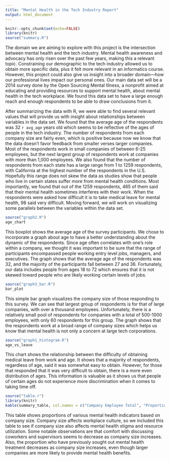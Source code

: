 ```yaml
---
title: "Mental Health in the Tech Industry Report"
output: html_document
---
```

```r
knitr::opts_chunk$set(echo=FALSE)
library(knitr)
source("summary.R")
```

The domain we are aiming to explore with this project is the intersection between mental health and the tech industry. Mental health awareness and advocacy has only risen over the past few years, making this a relevant topic. Constraining our demographic to the tech industry allowed us to obtain more specific data, plus it felt more relevant in an informatics course. However, this project could also give us insight into a broader domain—how our professional lives impact our personal ones. Our main data set will be a 2014 survey done by the Open Sourcing Mental Illness, a nonprofit aimed at educating and providing resources to support mental health, about mental health in the tech workplace. We found this data set to have a large enough reach and enough respondents to be able to draw conclusions from it.

After summarizing the data with R, we were able to find several relevant values that will provide us with insight about relationships between variables in the data set. We found that the average age of the respondents was 32 `r avg_age` years old which seems to be reflective of the ages of people in the tech industry. The number of respondents from each company size are fairly even, which is positive because now we know that the data doesn't favor feedback from smaller verses larger companies. Most of the respondents work in small companies of between 6-25 employees, but the next largest group of respondents work at companies with more than 1,000 employees. We also found that the number of respondents from each state has a large range from 1 to 1259 respondents, with California at the highest number of the respondents in the U.S. Hopefully this range does not skew the data as studies show that people who live in certain states suffer more from mental health conditions. Most importantly, we found that out of the 1259 respondents, 465 of them said that their mental health sometimes interferes with their work. When the respondents were asked how difficult it is to take medical leave for mental health, 98 said very difficult. Moving forward, we will work on visualizing some parallels between the variables within the data set.

```r
source("graph2.R")
age_chart
```

This boxplot shows the average age of the survey participants. We chose to incorporate a graph about age to have a better understanding about the dynamic of the respondents. Since age often correlates with one's role within a company, we thought it was important to be sure that the range of participants encompassed people working entry level jobs, managers, and executives. The graph shows that the average age of the respondents was 32, and the majority of the participants fall between 27 and 36. Fortunately, our data includes people from ages 18 to 72 which ensures that it is not skewed toward people who are likely working certain levels of jobs.

```r
source("graph3_bar.R")
bar_plot
```

This simple bar graph visualizes the company size of those responding to this survey. We can see that largest group of respondents is for that of large companies, with over a thousand employees. Unfortunately, there is a relatively small pool of respondents for companies with a total of 500-1000 employees, with only 60 respondents for this group. The graph shows that the respondents work at a broad range of company sizes which helps us know that mental health is not only a concern at large tech corporations.

```r
source("graph1_histogram.R")
age_vs_leave
```

This chart shows the relationship between the difficulty of obtaining medical leave from work and age. It shows that a majority of respondents, regardless of age, said it was somewhat easy to obtain. However, for those that responded that it was very difficult to obtain, there is a more even distribution of ages. This information is valuable as it shows us that people of certain ages do not experience more discrimination when it comes to taking time off.

```r
source("table.r")
library(knitr)
kable(summary_table, col.names = c("Company Employee Total", "Proportion with Family History of Mental Illness", "Proportion with Previous MH Treatment", "Proportion with Mental Health Benefits Provided at Work", "Proportion Comfortable Discussing MH with Coworkers", "Proportion Comfortable Discussing MH with Supervisors"))
```

This table shows proportions of various mental health indicators based on company size. Company size affects workplace culture, so we included this table to see if company size also affects mental health stigma and resource utilization. Some notable observations are that comfort with discussing coworkers and supervisors seems to decrease as company size increases. Also, the proportion who have previously sought out mental health treatment decreases as company size increases, even though larger companies are more likely to provide mental health benefits.
